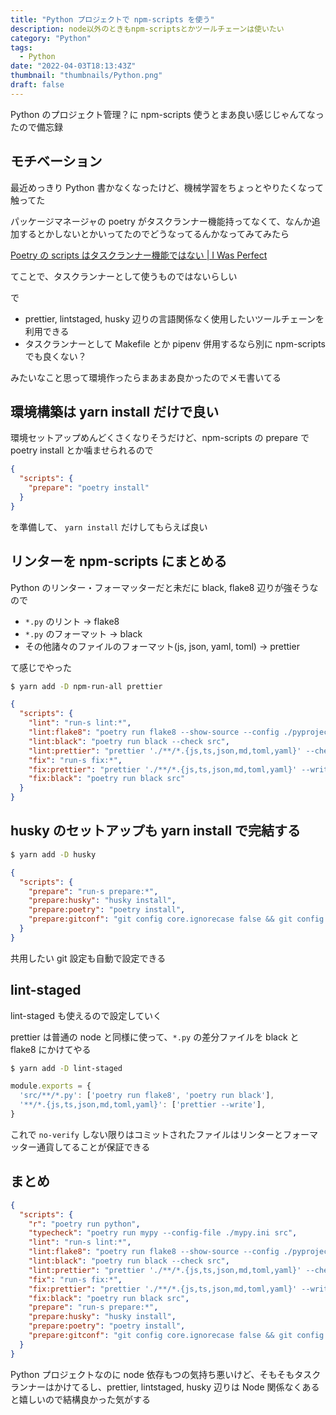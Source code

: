 ```yaml
---
title: "Python プロジェクトで npm-scripts を使う"
description: node以外のときもnpm-scriptsとかツールチェーンは使いたい
category: "Python"
tags:
  - Python
date: "2022-04-03T18:13:43Z"
thumbnail: "thumbnails/Python.png"
draft: false
---
```


Python のプロジェクト管理？に npm-scripts 使うとまあ良い感じじゃんてなったので備忘録

## モチベーション

最近めっきり Python 書かなくなったけど、機械学習をちょっとやりたくなって触ってた

パッケージマネージャの poetry がタスクランナー機能持ってなくて、なんか追加するとかしないとかいってたのでどうなってるんかなってみてみたら

[Poetry の scripts はタスクランナー機能ではない \| I Was Perfect](https://tech.515hikaru.net/post/2020-02-25-poetry-scripts/)

てことで、タスクランナーとして使うものではないらしい

で

- prettier, lintstaged, husky 辺りの言語関係なく使用したいツールチェーンを利用できる
- タスクランナーとして Makefile とか pipenv 併用するなら別に npm-scripts でも良くない？

みたいなこと思って環境作ったらまあまあ良かったのでメモ書いてる

## 環境構築は yarn install だけで良い

環境セットアップめんどくさくなりそうだけど、npm-scripts の prepare で poetry install とか噛ませられるので

```json:package.json
{
  "scripts": {
    "prepare": "poetry install"
  }
}
```

を準備して、 `yarn install` だけしてもらえば良い

## リンターを npm-scripts にまとめる

Python のリンター・フォーマッターだと未だに black, flake8 辺りが強そうなので

- `*.py` のリント -> flake8
- `*.py` のフォーマット → black
- その他諸々のファイルのフォーマット(js, json, yaml, toml) → prettier

て感じでやった

```bash
$ yarn add -D npm-run-all prettier
```

```json:package.json
{
  "scripts": {
    "lint": "run-s lint:*",
    "lint:flake8": "poetry run flake8 --show-source --config ./pyproject.toml src",
    "lint:black": "poetry run black --check src",
    "lint:prettier": "prettier './**/*.{js,ts,json,md,toml,yaml}' --check",
    "fix": "run-s fix:*",
    "fix:prettier": "prettier './**/*.{js,ts,json,md,toml,yaml}' --write",
    "fix:black": "poetry run black src"
  }
}
```

## husky のセットアップも yarn install で完結する

```bash
$ yarn add -D husky
```

```json:package.json
{
  "scripts": {
    "prepare": "run-s prepare:*",
    "prepare:husky": "husky install",
    "prepare:poetry": "poetry install",
    "prepare:gitconf": "git config core.ignorecase false && git config --global --add merge.ff false"
  }
}
```

共用したい git 設定も自動で設定できる

## lint-staged

lint-staged も使えるので設定していく

prettier は普通の node と同様に使って、`*.py` の差分ファイルを black と flake8 にかけてやる

```bash
$ yarn add -D lint-staged
```

```js:.lintstagedrc.js
module.exports = {
  'src/**/*.py': ['poetry run flake8', 'poetry run black'],
  '**/*.{js,ts,json,md,toml,yaml}': ['prettier --write'],
}
```

これで `no-verify` しない限りはコミットされたファイルはリンターとフォーマッター通貨してることが保証できる

## まとめ

```json:package.json
{
  "scripts": {
    "r": "poetry run python",
    "typecheck": "poetry run mypy --config-file ./mypy.ini src",
    "lint": "run-s lint:*",
    "lint:flake8": "poetry run flake8 --show-source --config ./pyproject.toml src",
    "lint:black": "poetry run black --check src",
    "lint:prettier": "prettier './**/*.{js,ts,json,md,toml,yaml}' --check",
    "fix": "run-s fix:*",
    "fix:prettier": "prettier './**/*.{js,ts,json,md,toml,yaml}' --write",
    "fix:black": "poetry run black src",
    "prepare": "run-s prepare:*",
    "prepare:husky": "husky install",
    "prepare:poetry": "poetry install",
    "prepare:gitconf": "git config core.ignorecase false && git config --global --add merge.ff false"
  }
}
```

Python プロジェクトなのに node 依存もつの気持ち悪いけど、そもそもタスクランナーはかけてるし、prettier, lintstaged, husky 辺りは Node 関係なくあると嬉しいので結構良かった気がする
